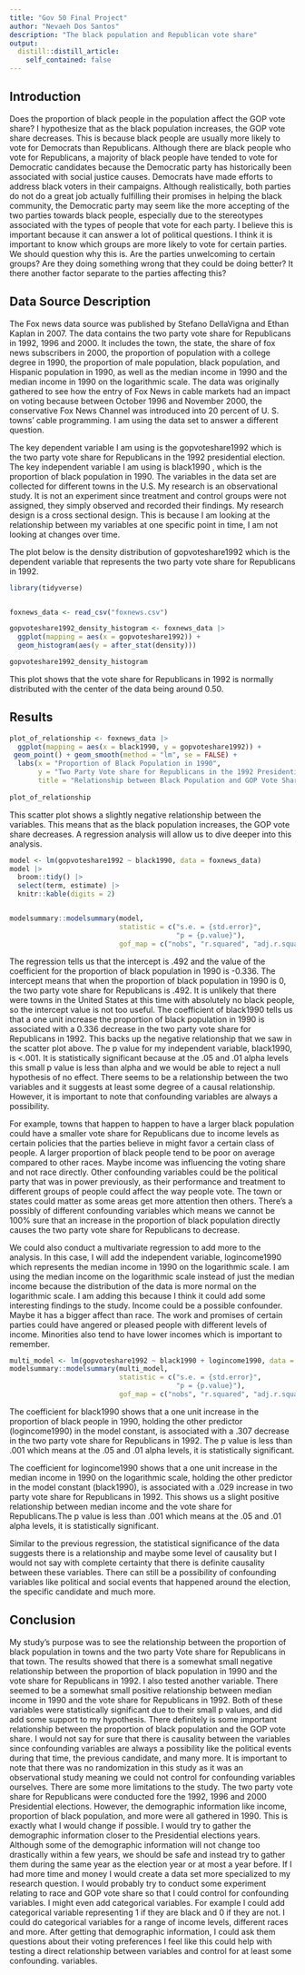 ```yaml
---
title: "Gov 50 Final Project"
author: "Nevaeh Dos Santos"
description: "The black population and Republican vote share"
output:
  distill::distill_article:
    self_contained: false
---
```




## Introduction

Does the proportion of black people in the population affect the GOP vote share? I hypothesize that as the black population increases, the GOP vote share decreases. This is because black people are usually more likely to vote for Democrats than Republicans. Although there are black people who vote for Republicans, a majority of black people have tended to vote for Democratic candidates because the Democratic party has historically been associated with social justice causes. Democrats have made efforts to address black voters in their campaigns. Although realistically, both parties do not do a great job actually fulfilling their promises in helping the black community, the Democratic party may seem like the more accepting of the two parties towards black people, especially due to the stereotypes associated with the types of people that vote for each party. I believe this is important because it can answer a lot of political questions. I think it is important to know which groups are more likely to vote for certain parties. We should question why this is. Are the parties unwelcoming to certain groups? Are they doing something wrong that they could be doing better? It there another factor separate to the parties affecting this? 


## Data Source Description

The Fox news data source was published by  Stefano DellaVigna and Ethan Kaplan in 2007. The data contains the two party vote share for Republicans in 1992, 1996 and 2000. It includes the town, the state, the share of fox news subscribers in 2000, the proportion of population with a college degree in 1990, the proportion of male population, black population, and Hispanic population  in 1990, as well as the median income in 1990 and the median income in 1990 on the logarithmic scale. The data was originally gathered to see how the entry of Fox News in cable markets had an impact on voting because between October 1996 and November 2000, the conservative Fox News Channel was introduced into 20 percent of U. S. towns' cable programming. I am using the data set to answer a different question.

The key dependent variable I am using is the gopvoteshare1992 which is the two party vote share for Republicans in the 1992 presidential election. The key independent variable I am using is black1990 , which is the proportion of black population in 1990. The variables in the data set are collected for different towns in the U.S. My research is an observational study. It is not an experiment since treatment and control groups were not assigned, they simply observed and recorded their findings. My research design is a cross sectional design. This is because I am looking at the relationship between my variables at one specific point in time, I am not looking at changes over time. 


The plot below is the density distribution of gopvoteshare1992 which is the dependent variable that represents the two party vote share for Republicans in 1992.



```r
library(tidyverse)


foxnews_data <- read_csv("foxnews.csv")

gopvoteshare1992_density_histogram <- foxnews_data |>
  ggplot(mapping = aes(x = gopvoteshare1992)) +
  geom_histogram(aes(y = after_stat(density)))

gopvoteshare1992_density_histogram
```


This plot shows that the vote share for Republicans in 1992 is normally distributed with the center of the data being around 0.50.
 
 
 
## Results 


```r
plot_of_relationship <- foxnews_data |>
  ggplot(mapping = aes(x = black1990, y = gopvoteshare1992)) +
 geom_point() + geom_smooth(method = "lm", se = FALSE) +  
  labs(x = "Proportion of Black Population in 1990",
       y = "Two Party Vote share for Republicans in the 1992 Presidential Election",
       title = "Relationship between Black Population and GOP Vote Share in 1992")
  
plot_of_relationship
```
 
 
This scatter plot shows a slightly negative relationship between the variables. This means that as the black population increases, the GOP vote share decreases. A regression analysis will allow us to dive deeper into this analysis.  
 
 
 
```r
model <- lm(gopvoteshare1992 ~ black1990, data = foxnews_data)
model |>
  broom::tidy() |>
  select(term, estimate) |>
  knitr::kable(digits = 2)


modelsummary::modelsummary(model,
                           statistic = c("s.e. = {std.error}",
                                         "p = {p.value}"),
                           gof_map = c("nobs", "r.squared", "adj.r.squared"))
```
 
 
 
The regression tells us that the intercept is .492 and the value of the coefficient for the proportion of black population in 1990 is -0.336. The intercept means that when the proportion of black population in 1990 is 0, the two party vote share for Republicans is .492. It is unlikely that there were towns in the United States at this time with absolutely no black people, so the intercept value is not too useful. 
The coefficient of black1990 tells us that a one unit increase the proportion of black population in 1990 is associated with a 0.336 decrease in the two party vote share for Republicans in 1992. This backs up the negative relationship that we saw in the scatter plot above.  The p value for my independent variable, black1990, is <.001. It is statistically significant because at the .05 and .01 alpha levels this small p value is less than alpha and we would be able to reject a null hypothesis of no effect. There seems to be a relationship between the two variables and it suggests at least some degree of a causal relationship. However, it is important to note that confounding variables are always a possibility. 

For example, towns that happen to happen to have a larger black population could have a smaller vote share for Republicans due to income levels as certain policies that the parties believe in might favor a certain class of people. A larger proportion of black people tend to be poor on average compared to other races. Maybe income was influencing the voting share and not race directly. Other confounding variables could be the political party that was in power previously, as their performance and treatment to different groups of people could affect the way people vote. The town or states could matter as some areas get more attention then others. There's a possibly of different confounding variables which means we cannot be 100% sure that an increase in the proportion of black population directly causes the two party vote share for Republicans to decrease. 


 
We could also conduct a multivariate regression to add more to the analysis. In this case, I will add the independent variable, logincome1990 which represents the median income in 1990 on the logarithmic scale. I am using the median income on the logarithmic scale instead of just the median income because the distribution of the data is more normal on the logarithmic scale. I am adding this because I think it could add some interesting findings to the study. Income could be a possible confounder. Maybe it has a bigger affect than race. The work and promises of certain parties could have angered or pleased people with different levels of income. Minorities also tend to have lower incomes which is important to remember.


```r
multi_model <- lm(gopvoteshare1992 ~ black1990 + logincome1990, data = foxnews_data)
modelsummary::modelsummary(multi_model,
                           statistic = c("s.e. = {std.error}",
                                         "p = {p.value}"),
                           gof_map = c("nobs", "r.squared", "adj.r.squared"))
```


The coefficient for black1990 shows that a one unit increase in the proportion of black people in 1990, holding the other predictor (logincome1990) in the model constant, is associated with a .307 decrease in the two party vote share for Republicans in 1992. The p value is less than .001 which means at the .05 and .01 alpha levels, it is statistically significant. 

The coefficient for logincome1990 shows that a one unit increase in the median income in 1990 on the logarithmic scale, holding the other predictor in the model constant (black1990), is associated with a .029 increase in two party vote share for Republicans in 1992. This shows us a slight positive relationship between median income and the vote share for Republicans.The p value is less than .001 which means at the .05 and .01 alpha levels, it is statistically significant.
 
Similar to the previous regression, the statistical significance of the data suggests there is a relationship and maybe some level of causality but I would not say with complete certainty that there is definite causality between these variables.  There can still be a possibility of confounding variables like political and social events that happened around the election, the specific candidate and much more. 
 
 
## Conclusion

My study's purpose was to see the relationship between the proportion of black population in towns and the two party Vote share for Republicans in that town. The results showed that there is a somewhat small negative relationship between the proportion of black population in 1990 and the vote share for Republicans in 1992. I also tested another variable. There seemed to be a somewhat small positive relationship between median income in 1990 and the vote share for Republicans in 1992. 
Both of these variables were statistically significant due to their small p values, and did add some support to my hypothesis. There definitely is some important relationship between the proportion of black population and the GOP vote share. I would not say for sure that there is causality between the variables since confounding variables are always a possibility like the political events during that time, the previous candidate, and many more. It is important to note that there was no randomization in this study as it was an observational study meaning we could not control for confounding variables ourselves. There are some more limitations to the study. The two party vote share for Republicans were conducted fore the 1992, 1996 and 2000 Presidential elections. However, the demographic information like income, proportion of black population, and more were all gathered in 1990. This is exactly what I would change if possible. I would try to gather the demographic information closer to the Presidential elections years. Although some of the demographic information will not change too drastically within a few years, we should be safe and instead try to gather them during the same year as the election year or at most a year before. If I had more time and money I would create a data set more specialized to my research question. I would probably try to conduct some experiment relating to race and GOP vote share so that I could control for confounding variables. I might even add categorical variables. For example I could add categorical variable representing 1 if they are black and 0 if they are not. I could do categorical variables for a range of income levels, different races and more. After getting that demographic information, I could ask them questions about their voting preferences  I feel like this could help with testing a direct relationship between variables and control for at least some confounding. variables.



